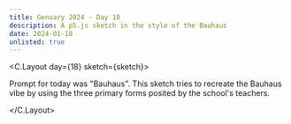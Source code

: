 ```yaml
---
title: Genuary 2024 - Day 18
description: A p5.js sketch in the style of the Bauhaus
date: 2024-01-18
unlisted: true
---
```



<C.Layout day={18} sketch={sketch}>

Prompt for today was "Bauhaus". This sketch tries to recreate the Bauhaus vibe
by using the three primary forms posited by the school's teachers.

</C.Layout>
